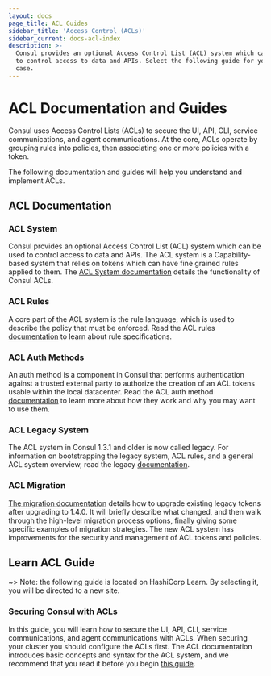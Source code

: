 ```yaml
---
layout: docs
page_title: ACL Guides
sidebar_title: 'Access Control (ACLs)'
sidebar_current: docs-acl-index
description: >-
  Consul provides an optional Access Control List (ACL) system which can be used
  to control access to data and APIs. Select the following guide for your use
  case.
---
```


# ACL Documentation and Guides

Consul uses Access Control Lists (ACLs) to secure the UI, API, CLI, service
communications, and agent communications. At the core, ACLs operate by grouping
rules into policies, then associating one or more policies with a token.

The following documentation and guides will help you understand and implement
ACLs.

## ACL Documentation

### ACL System

Consul provides an optional Access Control List (ACL) system which can be used
to control access to data and APIs. The ACL system is a Capability-based system
that relies on tokens which can have fine grained rules applied to them. The
[ACL System documentation](/docs/acl/acl-system) details the functionality
of Consul ACLs.

### ACL Rules

A core part of the ACL system is the rule language, which is used to describe
the policy that must be enforced. Read the ACL rules
[documentation](/docs/acl/acl-rules) to learn about rule specifications.

### ACL Auth Methods

An auth method is a component in Consul that performs authentication against a
trusted external party to authorize the creation of an ACL tokens usable within
the local datacenter. Read the ACL auth method
[documentation](/docs/acl/acl-auth-methods) to learn more about how they
work and why you may want to use them.

### ACL Legacy System

The ACL system in Consul 1.3.1 and older is now called legacy. For information
on bootstrapping the legacy system, ACL rules, and a general ACL system
overview, read the legacy [documentation](/docs/acl/acl-legacy).

### ACL Migration

[The migration documentation](/docs/acl/acl-migrate-tokens) details how to
upgrade existing legacy tokens after upgrading to 1.4.0. It will briefly
describe what changed, and then walk through the high-level migration process
options, finally giving some specific examples of migration strategies. The new
ACL system has improvements for the security and management of ACL tokens and
policies.

## Learn ACL Guide

~> Note: the following guide is located on HashiCorp Learn. By selecting it,
you will be directed to a new site.

### Securing Consul with ACLs

In this guide, you will learn how to secure the UI, API, CLI, service
communications, and agent communications with ACLs. When securing your cluster
you should configure the ACLs first. The ACL documentation introduces basic
concepts and syntax for the ACL system, and we recommend that you read it
before you begin [this
guide](https://learn.hashicorp.com/consul/security-networking/production-acls).
